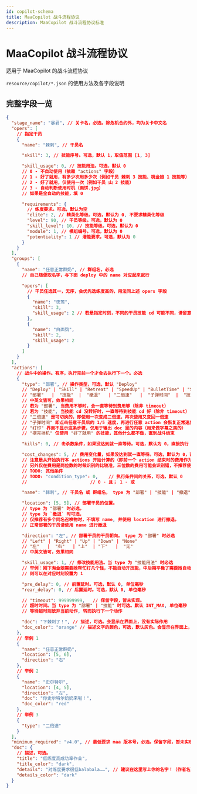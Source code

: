 ```yaml
---
id: copilot-schema
title: MaaCopilot 战斗流程协议
description: MaaCopilot 战斗流程协议标准
---
```


# MaaCopilot 战斗流程协议

适用于 MaaCopilot 的战斗流程协议

`resource/copilot/*.json` 的使用方法及各字段说明

## 完整字段一览

```json
{
  "stage_name": "暴君", // 关卡名，必选。除危机合约外，均为关卡中文名
  "opers": [
    // 指定干员
    {
      "name": "棘刺", // 干员名

      "skill": 3, // 技能序号。可选，默认 1，取值范围 [1, 3]

      "skill_usage": 0, // 技能用法。可选，默认 0
      // 0 - 不自动使用（依赖 "actions" 字段）
      // 1 - 好了就用，有多少次用多少次（例如干员 棘刺 3 技能、桃金娘 1 技能等）
      // 2 - 好了就用，仅使用一次（例如干员 山 2 技能）
      // 3 - 自动判断使用时机（画饼.jpg）
      // 如果是全自动的技能，填 0

      "requirements": {
        // 练度要求。可选，默认为空
        "elite": 2, // 精英化等级。可选，默认为 0, 不要求精英化等级
        "level": 90, // 干员等级。可选，默认为 0
        "skill_level": 10, // 技能等级。可选，默认为 0
        "module": 1, // 模组编号。可选，默认为 0
        "potentiality": 1 // 潜能要求。可选，默认为 0
      }
    }
  ],
  "groups": [
    {
      "name": "任意正常群奶", // 群组名，必选
      // 自己随便取名字，与下面 deploy 中的 name 对应起来就行

      "opers": [
        // 干员任选其一，无序，会优先选练度高的，用法同上述 opers 字段
        {
          "name": "夜莺",
          "skill": 3,
          "skill_usage": 2 // 若是指定时刻，不同的干员技能 cd 可能不同，请留意
        },
        {
          "name": "白面鸮",
          "skill": 2,
          "skill_usage": 2
        }
      ]
    }
  ],
  "actions": [
    // 战斗中的操作。有序，执行完前一个才会去执行下一个。必选
    {
      "type": "部署", // 操作类型，可选，默认 "Deploy"
      // "Deploy" | "Skill" | "Retreat" | "SpeedUp" | "BulletTime" | "SkillUsage" | "Ouput" | "SkillDaemon"
      // "部署"   |  "技能"  |  "撤退"   | "二倍速"   |  "子弹时间"  |  "技能用法"   | "打印"  |  "摆完挂机"
      // 中英文皆可，效果相同
      // 若为 "部署", 当费用不够时，会一直等待到费用够（除非 timeout）
      // 若为 "技能", 当技能 cd 没转好时，一直等待到技能 cd 好（除非 timeout）
      // "二倍速" 是可切换的，即使用一次变成二倍速，再次使用又变回一倍速
      // "子弹时间" 即点击任意干员后的 1/5 速度，再进行任意 action 会恢复正常速度
      // "打印" 界面不显示这条步骤，仅用于输出 doc 里的内容（用来做字幕之类的）
      // "摆完挂机" 仅使用 "好了就用" 的技能，其他什么都不做，直到战斗结束

      "kills": 0, // 击杀数条件，如果没达到就一直等待。可选，默认为 0，直接执行

      "cost_changes": 5, // 费用变化量，如果没达到就一直等待。可选，默认为 0，直接执行
      // 注意是从开始执行本 actions 开始计算的（即前一个 action 结束时的费用作为基准）
      // 另外仅在费用是两位数的时候识别的比较准，三位数的费用可能会识别错，不推荐使用
      // TODO: 其他条件
      // TODO: "condition_type": 0,    // 执行条件间的关系，可选，默认 0
      //                        // 0 - 且； 1 - 或

      "name": "棘刺", // 干员名 或 群组名， type 为 "部署" | "技能" | "撤退" 之一时必选

      "location": [5, 5], // 部署干员的位置。
      // type 为 "部署" 时必选。
      // type 为 `撤退` 时可选，
      // 仅推荐有多个同名召唤物时，不填写 name, 并使用 location 进行撤退。
      // 正常部署的干员请使用 name 进行撤退

      "direction": "左", // 部署干员的干员朝向。 type 为 "部署" 时必选
      // "Left" | "Right" | "Up" | "Down" | "None"
      // "左"   |  "右"   | "上"  | "下"   |  "无"
      // 中英文皆可，效果相同

      "skill_usage": 1, // 修改技能用法。当 type 为 "技能用法" 时必选
      // 举例：刚下淘金娘需要她帮忙打几个怪，不能自动开技能，中后期平稳了需要她自动开技能
      // 则可以在对应时刻设置为 1

      "pre_delay": 0, // 前置延时。可选，默认 0, 单位毫秒
      "rear_delay": 0, // 后置延时。可选，默认 0, 单位毫秒

      // "timeout": 999999999,   // 保留字段，暂未实现。
      // 超时时间。当 type 为 "部署" | "技能" 时可选。默认 INT_MAX, 单位毫秒
      // 等待超时则放弃当前动作, 转而执行下一个动作

      "doc": "下棘刺了！", // 描述，可选。会显示在界面上，没有实际作用
      "doc_color": "orange" // 描述文字的颜色，可选，默认灰色。会显示在界面上，没有实际作用。
    },
    // 举例 1
    {
      "name": "任意正常群奶",
      "location": [5, 6],
      "direction": "右"
    },
    // 举例 2
    {
      "name": "史尔特尔",
      "location": [4, 5],
      "direction": "左",
      "doc": "你史尔特尔奶奶来啦！",
      "doc_color": "red"
    },
    // 举例 3
    {
      "type": "二倍速"
    }
  ],
  "minimum_required": "v4.0", // 最低要求 maa 版本号，必选。保留字段，暂未实现
  "doc": {
    // 描述，可选。
    "title": "低练度高成功率作业",
    "title_color": "dark",
    "details": "对练度要求很低balabala……", // 建议在这里写上你的名字！（作者名）、参考的视频攻略链接等
    "details_color": "dark"
  }
}
```
